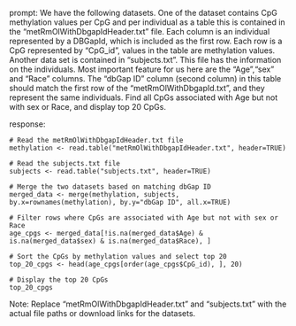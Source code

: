 prompt:
We have the following datasets. One of the dataset contains CpG methylation values per CpG and per individual as a table this is contained in the “metRmOlWithDbgapIdHeader.txt” file. Each column is an individual represented by a DBGapId, which is included as the first row. Each row is a CpG represented by "CpG_id", values in the table are methylation values. Another data set is contained in “subjects.txt”. This file has the information on the individuals. Most important feature for us here are the "Age","sex" and "Race" columns. The "dbGap ID" column (second column) in this table should match the first row of the "metRmOlWithDbgapId.txt", and they represent the same individuals. Find all CpGs associated with Age but not with sex or Race, and display top 20 CpGs.

response:
```
# Read the metRmOlWithDbgapIdHeader.txt file
methylation <- read.table("metRmOlWithDbgapIdHeader.txt", header=TRUE)

# Read the subjects.txt file
subjects <- read.table("subjects.txt", header=TRUE)

# Merge the two datasets based on matching dbGap ID
merged_data <- merge(methylation, subjects, by.x=rownames(methylation), by.y="dbGap ID", all.x=TRUE)

# Filter rows where CpGs are associated with Age but not with sex or Race
age_cpgs <- merged_data[!is.na(merged_data$Age) & is.na(merged_data$sex) & is.na(merged_data$Race), ]

# Sort the CpGs by methylation values and select top 20
top_20_cpgs <- head(age_cpgs[order(age_cpgs$CpG_id), ], 20)

# Display the top 20 CpGs
top_20_cpgs
```
Note: Replace "metRmOlWithDbgapIdHeader.txt" and "subjects.txt" with the actual file paths or download links for the datasets.
